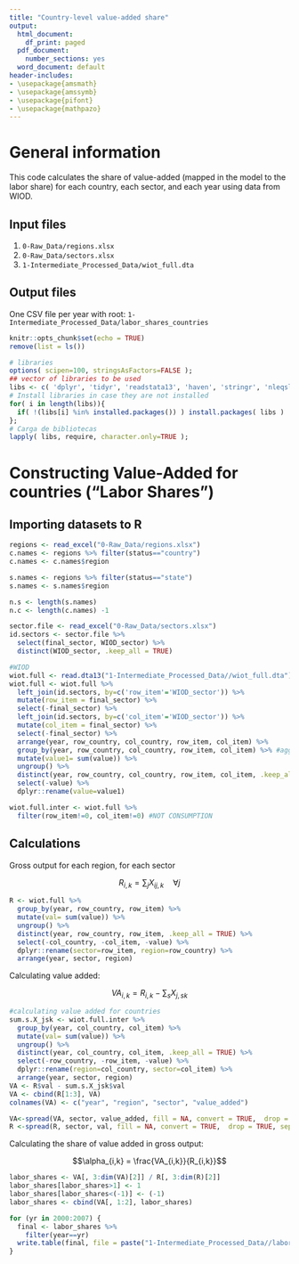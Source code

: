 ```yaml
---
title: "Country-level value-added share"
output:
  html_document:
    df_print: paged
  pdf_document:
    number_sections: yes
  word_document: default
header-includes:
- \usepackage{amsmath}
- \usepackage{amssymb}
- \usepackage{pifont}
- \usepackage{mathpazo}
---
```


# General information

This code calculates the share of value-added (mapped in the model to the labor share) for each country, each sector, and each year using data from WIOD. 

## Input files

1. `0-Raw_Data/regions.xlsx`
2. `0-Raw_Data/sectors.xlsx`
3. `1-Intermediate_Processed_Data/wiot_full.dta`

## Output files

One CSV file per year with root: `1-Intermediate_Processed_Data/labor_shares_countries`

```r
knitr::opts_chunk$set(echo = TRUE)
remove(list = ls())
```

```r
# libraries
options( scipen=100, stringsAsFactors=FALSE );
## vector of libraries to be used
libs <- c( 'dplyr', 'tidyr', 'readstata13', 'haven', 'stringr', 'nleqslv', 'gdata', 'Statamarkdown', 'readxl', 'reshape2');
# Install libraries in case they are not installed
for( i in length(libs)){
  if( !(libs[i] %in% installed.packages()) ) install.packages( libs )
};
# Carga de bibliotecas
lapply( libs, require, character.only=TRUE );
```


# Constructing Value-Added for countries ("Labor Shares")

## Importing datasets to R
```r
regions <- read_excel("0-Raw_Data/regions.xlsx")
c.names <- regions %>% filter(status=="country")
c.names <- c.names$region

s.names <- regions %>% filter(status=="state") 
s.names <- s.names$region

n.s <- length(s.names)
n.c <- length(c.names) -1

sector.file <- read_excel("0-Raw_Data/sectors.xlsx")
id.sectors <- sector.file %>% 
  select(final_sector, WIOD_sector) %>%
  distinct(WIOD_sector, .keep_all = TRUE)

#WIOD
wiot.full <- read.dta13("1-Intermediate_Processed_Data//wiot_full.dta")
wiot.full <- wiot.full %>%
  left_join(id.sectors, by=c('row_item'='WIOD_sector')) %>%
  mutate(row_item = final_sector) %>%
  select(-final_sector) %>%
  left_join(id.sectors, by=c('col_item'='WIOD_sector')) %>%
  mutate(col_item = final_sector) %>%
  select(-final_sector) %>%
  arrange(year, row_country, col_country, row_item, col_item) %>%
  group_by(year, row_country, col_country, row_item, col_item) %>% #aggregating repeated r-c sequence
  mutate(value1= sum(value)) %>%
  ungroup() %>%
  distinct(year, row_country, col_country, row_item, col_item, .keep_all = TRUE) %>%
  select(-value) %>%
  dplyr::rename(value=value1)

wiot.full.inter <- wiot.full %>%
  filter(row_item!=0, col_item!=0) #NOT CONSUMPTION
```

## Calculations

Gross output for each region, for each sector

$$R_{i,k}= \sum_j X_{ij,k} \quad \forall j$$

```r
R <- wiot.full %>%
  group_by(year, row_country, row_item) %>%
  mutate(val= sum(value)) %>%
  ungroup() %>%
  distinct(year, row_country, row_item, .keep_all = TRUE) %>%
  select(-col_country, -col_item, -value) %>%
  dplyr::rename(sector=row_item, region=row_country) %>%
  arrange(year, sector, region)

```

Calculating value added:

$$VA_{i,k}= R_{i,k}- \sum_s X_{j,sk} $$
```r
#calculating value added for countries
sum.s.X_jsk <- wiot.full.inter %>%
  group_by(year, col_country, col_item) %>%
  mutate(val= sum(value)) %>%
  ungroup() %>%
  distinct(year, col_country, col_item, .keep_all = TRUE) %>%
  select(-row_country, -row_item, -value) %>%
  dplyr::rename(region=col_country, sector=col_item) %>%
  arrange(year, sector, region)
VA <- R$val - sum.s.X_jsk$val
VA <- cbind(R[1:3], VA)
colnames(VA) <- c("year", "region", "sector", "value_added")

VA<-spread(VA, sector, value_added, fill = NA, convert = TRUE,  drop = TRUE, sep = NULL)
R <-spread(R, sector, val, fill = NA, convert = TRUE,  drop = TRUE, sep = NULL)
```

Calculating the share of value added in gross output:

$$\alpha_{i,k} = \frac{VA_{i,k}}{R_{i,k}}$$
```r
labor_shares <- VA[, 3:dim(VA)[2]] / R[, 3:dim(R)[2]]
labor_shares[labor_shares>1] <- 1
labor_shares[labor_shares<(-1)] <- (-1)
labor_shares <- cbind(VA[, 1:2], labor_shares)

for (yr in 2000:2007) {
  final <- labor_shares %>%
    filter(year==yr)
  write.table(final, file = paste("1-Intermediate_Processed_Data//labor_shares_countries", yr, ".csv", sep=""), sep = ",", row.names = FALSE)
}


```
